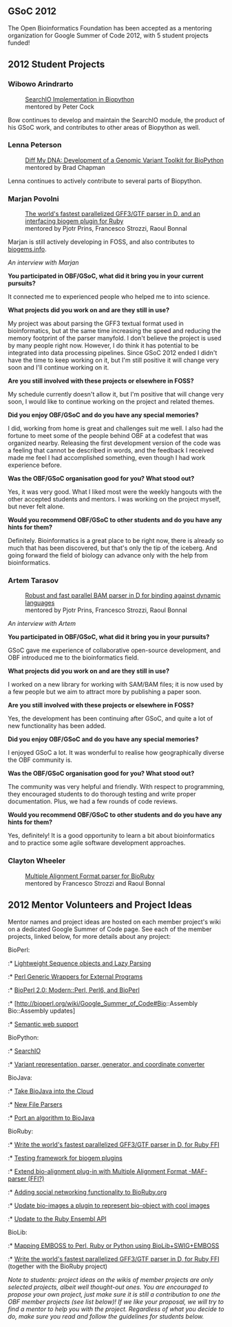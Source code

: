 
== GSoC 2012 ==

The Open Bioinformatics Foundation has been accepted as a mentoring organization for Google Summer of Code 2012, with 5 student projects funded!

== 2012 Student Projects ==

=== Wibowo Arindrarto ===

:[http://bow.web.id/blog/tag/gsoc/ SearchIO Implementation in Biopython]
:mentored by Peter Cock

Bow continues to develop and maintain the SearchIO module, the product of his GSoC work, and contributes to other areas of Biopython as well.

=== Lenna Peterson ===

:[http://arklenna.tumblr.com/tagged/gsoc2012 Diff My DNA: Development of a Genomic Variant Toolkit for BioPython]
:mentored by Brad Chapman

Lenna continues to actively contribute to several parts of Biopython.

=== Marjan Povolni ===

:[http://blog.mpthecoder.com/tagged/gsoc The world's fastest parallelized GFF3/GTF parser in D, and an interfacing biogem plugin for Ruby]
:mentored by Pjotr Prins, Francesco Strozzi, Raoul Bonnal

Marjan is still actively developing in FOSS, and also contributes to [http://www.biogems.info/ biogems.info].

''An interview with Marjan''

'''You participated in OBF/GSoC, what did it bring you in your current pursuits?'''

It connected me to experienced people who helped me to into science.

'''What projects did you work on and are they still in use?'''

My project was about parsing the GFF3 textual format used in bioinformatics, but at the same time increasing the speed and reducing the memory footprint of the parser manyfold. I don't believe the project is used by many people right now. However, I do think it has potential to be integrated into data processing pipelines. Since GSoC 2012 ended I didn't have the time to keep working on it, but I'm still positive it will change very soon and I'll continue working on it.

'''Are you still involved with these projects or elsewhere in FOSS?'''

My schedule currently doesn't allow it, but I'm positive that will change very soon, I would like to continue working on the project and related themes.

'''Did you enjoy OBF/GSoC and do you have any special memories?'''

I did, working from home is great and challenges suit me well. I also had the fortune to meet some of the people behind OBF at a codefest that was organized nearby. Releasing the first development version of the code was a feeling that cannot be described in words, and the feedback I received made me feel I had accomplished something, even though I had work experience before.

'''Was the OBF/GSoC organisation good for you? What stood out?'''

Yes, it was very good. What I liked most were the weekly hangouts with the other accepted students and mentors. I was working on the project myself, but never felt alone.

'''Would you recommend OBF/GSoC to other students and do you have any hints for
them?'''

Definitely. Bioinformatics is a great place to be right now, there is already so much that has been discovered, but that's only the tip of the iceberg. And going forward the field of biology can advance only with the help from bioinformatics.


=== Artem Tarasov ===

:[http://lomereiter.wordpress.com/tag/gsoc Robust and fast parallel BAM parser in D for binding against dynamic languages]
:mentored by Pjotr Prins, Francesco Strozzi, Raoul Bonnal

''An interview with Artem''

'''You participated in OBF/GSoC, what did it bring you in your pursuits?'''

GSoC gave me experience of collaborative open-source development, and OBF introduced me to the bioinformatics field.

'''What projects did you work on and are they still in use?'''

I worked on a new library for working with SAM/BAM files; it is now used by a few people but we aim to attract more by publishing a paper soon.

'''Are you still involved with these projects or elsewhere in FOSS?'''

Yes, the development has been continuing after GSoC, and quite a lot of new
functionality has been added.

'''Did you enjoy OBF/GSoC and do you have any special memories?'''

I enjoyed GSoC a lot. It was wonderful to realise how geographically diverse the OBF community is.

'''Was the OBF/GSoC organisation good for you? What stood out?'''

The community was very helpful and friendly. With respect to programming, they encouraged students to do thorough testing and write proper documentation. Plus, we had a few rounds of code reviews.

'''Would you recommend OBF/GSoC to other students and do you have any hints for them?'''

Yes, definitely! It is a good opportunity to learn a bit about bioinformatics and to practice some agile software development approaches.


=== Clayton Wheeler ===

:[http://csw.github.com/bioruby-maf/ Multiple Alignment Format parser for BioRuby]
:mentored by Francesco Strozzi and Raoul Bonnal

== 2012 Mentor Volunteers and Project Ideas ==

Mentor names and project ideas are hosted on each member project's wiki on a dedicated Google Summer of Code page.  See each of the member projects, linked below, for more details about any project:

;BioPerl:
:* [http://bioperl.org/wiki/Google_Summer_of_Code#Lightweight.2FLazy_BioPerl_Classes Lightweight Sequence objects and Lazy Parsing]
:* [http://bioperl.org/wiki/Google_Summer_of_Code#Perl_Run_Wrappers_for_External_Programs_in_a_Flash  Perl Generic Wrappers for External Programs]
:* [http://bioperl.org/wiki/Google_Summer_of_Code#BioPerl_2.0_.28and_beyond.29  BioPerl 2.0: Modern::Perl, Perl6, and BioPerl]
:* [http://bioperl.org/wiki/Google_Summer_of_Code#Bio::Assembly Bio::Assembly updates]
:* [http://bioperl.org/wiki/Google_Summer_of_Code#Semantic_Web_Support  Semantic web support]

;BioPython:
:* [http://biopython.org/wiki/Google_Summer_of_Code SearchIO]
:* [http://biopython.org/wiki/Google_Summer_of_Code Variant representation, parser, generator, and coordinate converter]

;BioJava:
:* [http://biojava.org/wiki/Google_Summer_of_Code_2012#Take_BioJava_into_the_Cloud Take BioJava into the Cloud]
:* [http://biojava.org/wiki/Google_Summer_of_Code_2012#New_File_Parsers_for_BioJava New File Parsers]
:* [http://biojava.org/wiki/Google_Summer_of_Code_2012#Port_an_Algorithm_to_Java Port an algorithm to BioJava]

;BioRuby:
:* [http://bioruby.open-bio.org/wiki/Google_Summer_of_Code#Write_the_world.27s_fastest_parallelized_GFF3.2FGTF_parser_in_D.2C_for_Ruby_FFI Write the world's fastest parallelized GFF3/GTF parser in D, for Ruby FFI]
:* [http://bioruby.open-bio.org/wiki/Google_Summer_of_Code#Testing_framework_for_biogem_plugins Testing framework for biogem plugins]
:* [http://bioruby.open-bio.org/wiki/Google_Summer_of_Code#Extend_bio-alignment_plug-in_with_Multiple_Alignment_Format_-MAF-_parser_.28FFI.3F.29 Extend bio-alignment plug-in with Multiple Alignment Format -MAF- parser (FFI?)]
:* [http://bioruby.open-bio.org/wiki/Google_Summer_of_Code#Adding_social_networking_functionality_to_BioRuby.org Adding social networking functionality to BioRuby.org]
:* [http://bioruby.open-bio.org/wiki/Google_Summer_of_Code#Update_bio-images_a_plugin_to_represent_bio-object_with_cool_images Update bio-images a plugin to represent bio-object with cool images]
:* [http://bioruby.open-bio.org/wiki/Google_Summer_of_Code#Update_to_the_Ruby_Ensembl_API Update to the Ruby Ensembl API]

;BioLib:
:* [http://biolib.open-bio.org/wiki/GSoC2012  Mapping EMBOSS to Perl, Ruby or Python using BioLib+SWIG+EMBOSS]
:* [http://bioruby.open-bio.org/wiki/Google_Summer_of_Code#Write_the_world.27s_fastest_parallelized_GFF3.2FGTF_parser_in_D.2C_for_Ruby_FFI Write the world's fastest parallelized GFF3/GTF parser in D, for Ruby FFI] (together with the BioRuby project)

''Note to students: project ideas on the wikis of member projects are only selected projects, albeit well thought-out ones. You are encouraged to propose your own project, just make sure it is still a contribution to one the OBF member projects (see list below)! If we like your proposal, we will try to find a mentor to help you with the project.  Regardless of what you decide to do, make sure you read and follow the guidelines for students below.''
